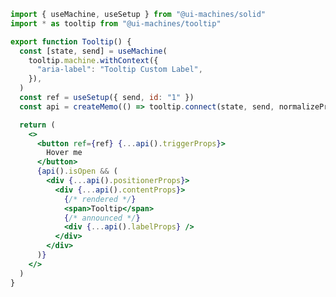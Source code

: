 ```jsx {7,20-25}
import { useMachine, useSetup } from "@ui-machines/solid"
import * as tooltip from "@ui-machines/tooltip"

export function Tooltip() {
  const [state, send] = useMachine(
    tooltip.machine.withContext({
      "aria-label": "Tooltip Custom Label",
    }),
  )
  const ref = useSetup({ send, id: "1" })
  const api = createMemo(() => tooltip.connect(state, send, normalizeProps))

  return (
    <>
      <button ref={ref} {...api().triggerProps}>
        Hover me
      </button>
      {api().isOpen && (
        <div {...api().positionerProps}>
          <div {...api().contentProps}>
            {/* rendered */}
            <span>Tooltip</span>
            {/* announced */}
            <div {...api().labelProps} />
          </div>
        </div>
      )}
    </>
  )
}
```
